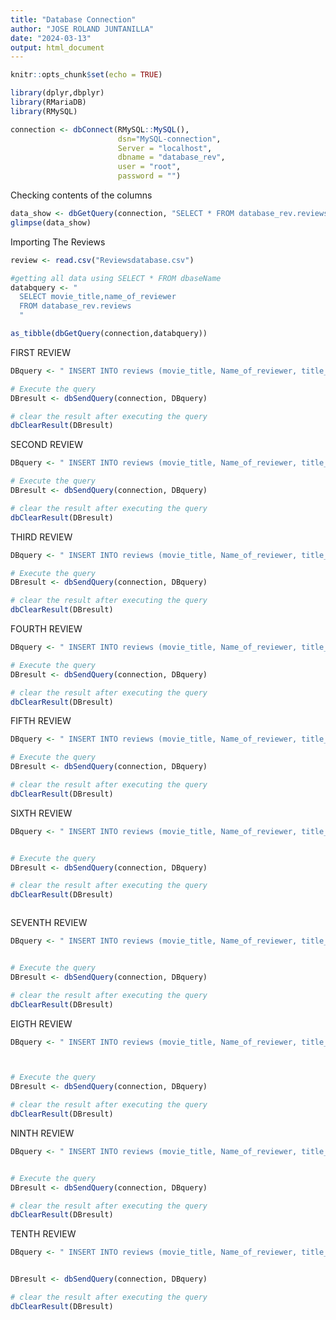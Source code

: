 ```yaml
---
title: "Database Connection"
author: "JOSE ROLAND JUNTANILLA"
date: "2024-03-13"
output: html_document
---
```


```r
knitr::opts_chunk$set(echo = TRUE)
```

```r
library(dplyr,dbplyr)
library(RMariaDB)
library(RMySQL)
```

```r
connection <- dbConnect(RMySQL::MySQL(), 
                        dsn="MySQL-connection",
                        Server = "localhost",
                        dbname = "database_rev", 
                        user = "root", 
                        password = "") 

```

Checking contents of the columns
```r
data_show <- dbGetQuery(connection, "SELECT * FROM database_rev.reviews")
glimpse(data_show)

```



Importing The Reviews
```r

review <- read.csv("Reviewsdatabase.csv")

```

```r
#getting all data using SELECT * FROM dbaseName
databquery <- "
  SELECT movie_title,name_of_reviewer
  FROM database_rev.reviews
  "

as_tibble(dbGetQuery(connection,databquery))

```

FIRST REVIEW
```r
DBquery <- " INSERT INTO reviews (movie_title, Name_of_reviewer, title_of_reviews, reviews, date, rate ) VALUES ('Dune: Part Two', 'AfricanBro','Long live the fighters','Phenomenal stuff. I'll probably calm down tomorrow but right now my heart's beating like crazy and my brain's screaming it's a bloody masterpiece. This is one of the few movies that I didn't try to control my expectations beforehand and it still surpassed them in many ways.\"Power over spice is power over all\"- that kinda turned out to be a lie at the end. As The movie starts, I felt an immediate sense of tension through its score. It's a cinematic experience; I can't imagine feeling the same lying at home in bed, watching in headphones. The resonating vibrations as the sounds reverberate through the theater created an epic atmosphere.When Part One came out people said it was \"game of thrones in space\", I wasn't really taken by that as much, especially since people said the same about Apple TV's Foundation series. So I just enjoyed the movie as Dune and bore no comparisons. After watching part two however I see it; the world building, the politics, the epic grandeur of it all.However, the first half of Dune Part Two is pretty grounded and calm, delving into the lives of the Fremen. It almost feels like two distinct movies, the first half intricately setting the stage for the climactic third act and reinforcing character connections established in Dune Part One. Unlike the Part One's focus on lore, this movie is more devotion-driven, also resembling a political narrative, especially knowing of the hidden puppeteers behind the empire. The result appears to be an intricate web of schemes involving the empire, the witch-advisor women(can't spell their names lol), and the Baron's family. Despite the emperor's pulling the strings, the Baron's family still felt like main antagonist to me.The second half of the movie is where we see the epic scale of dune. The movies not quick paced but you couldn't tell, I was absolutely immersed in it.I absolutely loved the kind \"The mahdi is too humble to say he is the mahdi.\" Theatre burst out in laughter. It felt weird, I wasn't expecting any humour. It's funnier than I expected. More lively than the first Dune movie. I'd already seen the Usul-worm-riding scene from the Dune Part One reopening bonus content. I was still just as excited and it didn't spoil a thing.The visual brilliance, as expected was stunning, elevating every aspect. The authenticity of the scenes made it feel as if characters were immersed in the environment, rather than merely placed against a green screen. I loved the portrayal of time passing through Paul's changing eyes; the longer he stays the bluer his eyes get. Despite how lively it is, the plot, while progressing at a measured pace, remains engaging, drawing attention away from its deliberate slowness. It has much more action, the battles were absolutely epic, I feel like they could have been longer but they still captivated me.Jessica disappears for a while, but just when I thought that, she showed up. Other than Paul and Zendeya, the rest of the cast doesn't really get as much screen time as you'd think. I loved the baby/embryo/featus scenes. Batista with no mask in the desert while his whole team's suited up was badass. I love him in darker roles, although I think some moments felt overly animated. But it gave an effective contrast to Austin Butler though, I couldn't wait to see what his character was like. Very fierce, intimidating and psycho. The girl shivering with the plate in her hands before the gladiator games made me chuckle. Butler did also sound like the baron at times.Dune: Part Two stands steady on its own, it felt complete compared to the more introductory feel of Part One. Despite this, I still felt like it lays groundwork for Dune: Part Three/Messiah, leaving a sense of setup. The movie, while feeling like a precursor, still manages to provide a more conclusive ending. I also think you should watch Part One first, if that has to be said; and the prospect of a back-to-back viewing sounds like a fun afternoon.One thing I can complain about is Stilger. I have mixed feelings. In Part One, Javier was fierce and was my favorite character, in this movie though he's depicted as a religious fanatic for the most part. It was done well, but I still miss the Stilgar who walked up to Duke Leto Atreides with no disregard. This felt like a different person, still fierce, just different.Loved Austin butler though, I wasn't sure what to expect as I tried my best to avoid trailers and teasers apart from the Dune part one bonus content. That short lady in charge of extracting 'the water of life' had some insane calves on her, I'm extremely jealous.While I was initially not convinced about Timothée Chalamet as the lead, he truly owns the role in the sequel, displayed acting facets I'd not seen before from him. The movie essentially unfolds as Paul Atreides' coming-of-age story, with Zendaya delivering an amazing performance. The first act, focusing on their love story, adds depth to the events at the movie's end. Zendaya's portrayal transcends the typical love story, I hope her role extends into Dune: Messiah, and hopefully adds further complexity to her character.We see Paul undergo some transformations. From being the son of royalty to experiencing love, the narrative takes a surprising turn when he assumes authority in the third act. Although I liked it, it felt a bit rushed. But, I found solace/logic with the \"water of life\" spiritual poison, where drinking it resulted in a profound shift in your personality. The contrast between the before and after versions of Paul, as well as Jessica, is striking so it kinda made sense to me.I think watching this movie at home won't do it justice, it's clearly made for the big screens if you can. It's pretty epic and I think it'll remain memorable as one of 2024's best movies, despite only being February. I absolutely loved it.','26 February 2024','9/10')"

# Execute the query
DBresult <- dbSendQuery(connection, DBquery)

# clear the result after executing the query
dbClearResult(DBresult)

```


SECOND REVIEW
```r
DBquery <- " INSERT INTO reviews (movie_title, Name_of_reviewer, title_of_reviews, reviews, date, rate ) VALUES ('Dune: Part Two','her5066','This is what Hollywood needs!','This is what Hollywood needs. A great story with a great director/producer. After that the best thing a studio can do is get the hell out of the way and let artists create art.Dune Part 2 is creative, beautiful, tragic, and mesmerizing. Never once did I get bored or anticipate what was going to happen next. I haven't read the book so I have nothing to compare it to.Denis Villeneuve continues to amaze me with the effort he puts into each of his films. The acting in this film was top notch too. We saw it in IMAX and the sound was earth shattering. If you're gonna see this movie, see it on the largest screen possible.','26 February 2024','10/10')"

# Execute the query
DBresult <- dbSendQuery(connection, DBquery)

# clear the result after executing the query
dbClearResult(DBresult)

```


THIRD REVIEW
```r
DBquery <- " INSERT INTO reviews (movie_title, Name_of_reviewer, title_of_reviews, reviews, date, rate ) VALUES ('Dune: Part Two','and_mikkelsen','Ladies and gentleman.. the PEAK of filmmaking!!','This is the kind of movie that is impossible to do justice, just by talking about it! It is the kind of experience you had once.. but you never thought you would get again.. until this movie proves you WRONG!!This movie takes the aspects of the first movie and improves upon them in almost every way possible, already writing itself into the books of greatest sequels of ALL TIME!!Everything in this movie was TOP notch! Dennis Villeneauve proves why he is not only a master of Sci-Fi movies, but just filmmaking in general! This was a demonstration of power, in what you can achieve with filmmaking!I beg you to watch this on the biggest and best screen you can find! This will be an experience that will stick with you forever!I thought the real Blockbuster was dead.. but I was wrong! This is the cinematic experience i craved!Now I am gonna watch this movie again, and maybe again! Then I am gonna read the books!','10/10')"

# Execute the query
DBresult <- dbSendQuery(connection, DBquery)

# clear the result after executing the query
dbClearResult(DBresult)
```


FOURTH REVIEW

```r
DBquery <- " INSERT INTO reviews (movie_title, Name_of_reviewer, title_of_reviews, reviews, date, rate ) VALUES ('Dune: Part Two','HalBanksy','Arrakis is Real. Believe Me I've Seen It.','A monumental piece of cinema. And combined with Part 1, we have one of the greatest adaptations in genre literature history.It's clear everyone on set was aware that they were working on something special here - because literally every single person in this production have brought their A-Game for a truly incredible technical achievement. And easily the best ensemble performance in a blockbuster since Fellowship of the Ring.Paced to perfection, at once uniquely beautiful, thought-provoking and beyond THRILLING. Dave Bautista fights someone to the death, while hanging onto the outside of a helicopter that is being shot out of the sky - and that doesn't even reach the Top 10 action set-pieces in the film.. It just doesn't get better than this.','4 March 2024','10/10')"

# Execute the query
DBresult <- dbSendQuery(connection, DBquery)

# clear the result after executing the query
dbClearResult(DBresult)


```

FIFTH REVIEW
```r
DBquery <- " INSERT INTO reviews (movie_title, Name_of_reviewer, title_of_reviews, reviews, date, rate ) VALUES ('Dune: Part Two','Dvir971','The Sci-Fi/Fantasy Epic of our Generation','Had the pleasure to watch this film in an early screening and was completely blown away.As a big fan of the Game of Thrones franchise, it's been a long time since iv'e encountered this level of world-building and epicness. Would highly recommend to re-watch the first movie in order to appreciate the subtleties and foreshadowing better, though it's not completely necessary since the movie is pretty self-contained and would please general audience that only watched the first movie 3 years ago just as well.Denis Villeneuve continues to prove himself as one of the most promising filmmakers of our time, and if it was up to me I would keep him in these high-budget epic tales such as these since there are very few directors working today that can tackle this genre as good as he does.In my personal opinion, the movie is better than the first part in pretty much every aspect. Hans Zimmer's score is masterful just as you'd expect, and one step up from the Oscar winner and Grammy nominated score of Pt. 1. Technical aspects such as VFX, Production Design, Sound, Editing, etc. Are all top notch and awards-worthy. The action sequences are absolutely mind blowing and sent chills down my spine. Denis direction is impeccable, and the story is absolutely fascinating- continuing to develop characters from Pt. 1 even deeper and introduce new incredible and intriguing characters.The movie serves as a great wrap-up to the story introduced in Pt. 1 however in my opinion could serve as an even better set-up to a possible masterpiece in Dune: Messiah, which I really hope will get green-lit soon.I believe (and surely hope) this movie will be a major player in the next Award Season. Below-the-line wins are pretty much guaranteed as of now, but I hope it will get some love in above-the-line categories such as Direction and even Best Picture, perhaps to break stigmas presented against the Fantasy/Sci-Fi genre in recent years at the Academy. As a big fan of the genre, unless a better competitor will be released later this eligibility period, maybe it's time for a movie like this to triumph once again.Don't miss the opportunity to catch this movie on IMAX, since I believe it's an historic piece of epic-Fantasy/Sci-Fi cinema and a movie that will be remembered as a classic of the genre.Extremely recommended.','26 February 2024','10/10')"

# Execute the query
DBresult <- dbSendQuery(connection, DBquery)

# clear the result after executing the query
dbClearResult(DBresult)


```


SIXTH REVIEW
```r
DBquery <- " INSERT INTO reviews (movie_title, Name_of_reviewer, title_of_reviews, reviews, date, rate ) VALUES ('Dune: Part Two','Ellimof','WOW! I need Dune Messiah now.','If you liked or loved the first one, the same will apply for this one. Personally, I loved this one even more and I think general audiences will as well. So I hope it does well at the box office because I need Dune Messiah now. This is everything I love about going to the movies. Also, Hans Zimmer.For book readers, I'd say this one takes more liberties than the first, but they were changes I liked, some for the better even. For the most part, it still hits the main beats from the book with a few things altered. The biggest change being no time jump. Therefore, a certain character doesn't fully appear in the movie contrary to the book. Though, they still use the character in a different way that I liked personally.I know it's early in the year, but you can lock some Oscar nominations for this movie: Best Picture, Best Director, Best Adapted Screenplay, Best Editing, Best Cinematography, Best Score, Best Sound, Best Visual Effects, Best Costume, Best Production Design, Best Makeup, and hopefully Rebecca Ferguson this time for Best Supporting Actress. I guess that's pretty much every category now that I've typed it out lol.','26 February 2024','10/10')"


# Execute the query
DBresult <- dbSendQuery(connection, DBquery)

# clear the result after executing the query
dbClearResult(DBresult)



```

SEVENTH REVIEW
```r
DBquery <- " INSERT INTO reviews (movie_title, Name_of_reviewer, title_of_reviews, reviews, date, rate ) VALUES ('Dune: Part Two','poseyfan','Paul Atreides is handled masterfully','\"Dune\" has been successfully put to the big screen. Not only is this a good adaptation, it passes with flying colors.The character arc of Paul Atreides is fascinating and complex. I love how they delved into his psyche and motivations so prevalently in this movie. He is reluctant to take up the Messianic mantle because he knows it's a lie. But things go according to his vision and he becomes a morally complex character. Religious fantacism takes hold of the fremen.It is up for interpretation what kind of character Paul becomes. Is he a tyrant? Was it the only path? What does religion have to do with it? Paul takes hold of the Bene Gesserit lie by exploiting faith.This leads to other questions. Can one truly trust the arm of flesh? The frailty of man? Leaders have come and gone throughout history bringing different ideals.One's own morality comes into play. Agency is vital to the human experience. Man will always falter. This leads to questions of a higher power and His role. Is there a God above? What are the implications of that?We don't get stories like this in Hollywood anymore. There is no happy ending in Dune, and one can only ponder the moral complexities of it. The book and movie have made me contemplate many things and I deeply appreciate stories like that.Others have already applauded the effects, acting and script, so I won't go into that too much here. What I will say is it was the best looking movie I have ever seen. Everything looked lived in. The fight scenes were choreographed masterfully. Each actor gave outstanding performances. Hans Zimmer gives a mesmerizing soundtrack.Frank Herbert's vision was honored masterfully. Well done Denis Villeneuve.','1 March 2024','10/10')"


# Execute the query
DBresult <- dbSendQuery(connection, DBquery)

# clear the result after executing the query
dbClearResult(DBresult)


```

EIGTH REVIEW
```r
DBquery <- " INSERT INTO reviews (movie_title, Name_of_reviewer, title_of_reviews, reviews, date, rate ) VALUES ('Dune: Part Two','awessel-58117','A masterpiece, a pillar of sci-fi/fantasy','This was a perfect sequel to Denis' part one. It accomplished all the main plot points of the book while delivering stellar performances and visuals that most films only dream of having. This film will go down as one of the best in sci-fi/fantasy and it deserves all the laurels it will be gifted. Not in the longest time has a franchise, and a singular movie, captivated me in such a way. This story, these characters, this planet, Dune, lives rent-free in my mind. You would be doing yourself a disservice not seeing this film in IMAX, as the soundscapes created and the soundtrack by Hans Zimmer are so immersive you feel like you are a part of every scene. This movie is a masterpiece in storytelling. 10/10.','26 February 2024','10/10')"



# Execute the query
DBresult <- dbSendQuery(connection, DBquery)

# clear the result after executing the query
dbClearResult(DBresult)


```

NINTH REVIEW
```r
DBquery <- " INSERT INTO reviews (movie_title, Name_of_reviewer, title_of_reviews, reviews, date, rate ) VALUES ('Dune: Part Two','HabibieHakim123','One Of The Greatest Sequel Ever Made, Dune: Part Two Was Easily The Best Films Of The Year So Far','In the quiet embrace of ink and page, a story unfolded, timeless and sage, through the lens of a filmmaker's artistry, its essence soared, a masterpiece for all to see, i think Denis Villeneuve has just made the most visually stunning epic story of a movie that's ever been made, the most powerful story of a movie ever been told in the last 20 years, there has been no movies with this scale resulting in not just a piece of a film no more but a piece of art, it's what Infinity War and Endgame looks like if it's not a superhero for kids entertainment type movie, the more adult version of Star Wars, Dune has just become the most intriguing, fascinating, and admirable movie world that we should always get excited about right now, Marvel universe are over, Star Wars universe are over, let the maestro Denis Villeneuve handle all of this if they are gonna make another one, i'm glad to be able to say that i think Dune: Part Two was a Masterpiece, i haven't felt this awe feeling and just pure fascinated at a movie like this in quite a long time, i have nothing to complain about the story and the visual of the film because i felt most of it if not all of it was just perfect, i cannot describe how incredible the visual of the film was, how mesmerizing the sound and the score of the film was, and how amazing all of the performance was, props to Timothée Chalamet, i'm not surprise if he gets the nomination for best actor for the Oscars next year, he totally deserve it and absolutely needs to be considered, each dialogue was great, each scene from one to another felt important and worth it, action scenes are some of the best i've seen in a while, and the perfect stabilisation between the action and the narration scene are very well done, 2 hours and 47 minutes of pure grand epic film fills with the most stunning visual that you could possibly imagine, and an intriguing story telling that kept you going for the whole duration, it's that good, it's that epic, it's that great, Mastering others is strength, mastering yourself is true power, overall i could see both Denis Villeneuve Dune finally get the influential recognition 10 years from now, and specifically Part Two being also one of the greatest sequel ever made, Dune: Part Two was easily the best films of the year so far, it is more than what he supposed to deliver.','28 February 2024','10/10')"


# Execute the query
DBresult <- dbSendQuery(connection, DBquery)

# clear the result after executing the query
dbClearResult(DBresult)


```


TENTH REVIEW
```r
DBquery <- " INSERT INTO reviews (movie_title, Name_of_reviewer, title_of_reviews, reviews, date, rate ) VALUES ('Dune: Part Two','Sleepin_Dragon','A movie of epic proportions, everything I'd hoped for.','Paul has to prove himself to both Chani and The Fremen, his dreams become more vivid, one path leads to destruction, maybe even the loss of Chani.I don't think I've anticipated a film quite so much as this, since being spellbound by the first, I counted down the days for this follow up, and by chance got to see it a day early.In one single word, captivating, the best film I've seen in a very long time, absolutely wonderful from start to finish, the character development, visuals, music, action sequences are all tremendous.We get to see Paul growing before our very eyes, the character at the end of the film is very different to the one at the start, the best yet from Chalamet, he shows a degree of grit.A special mention about the performance of Austin Butler, I thought he was incredibly good as Feyd Rauth, what a menacing villain, one of those that had you wondering about what he'd do next, and that makeup, awesome.I can't fault a single performance, inspired casting, backed up by a marvellous script.The music is spot on once again, I instantly wanted to download Ripples in The sand and Paul's Dream once again.Incredible visuals, from the amazing location work, to the creative camera work, and the jaw dropping special effects.I thought this was going to be the toughest movie of the franchise, as so much happens at the start and the finish, it wasn't the case, this was a fabulous movie.10/10.','29 February 2024','10/10')"


DBresult <- dbSendQuery(connection, DBquery)

# clear the result after executing the query
dbClearResult(DBresult)

```